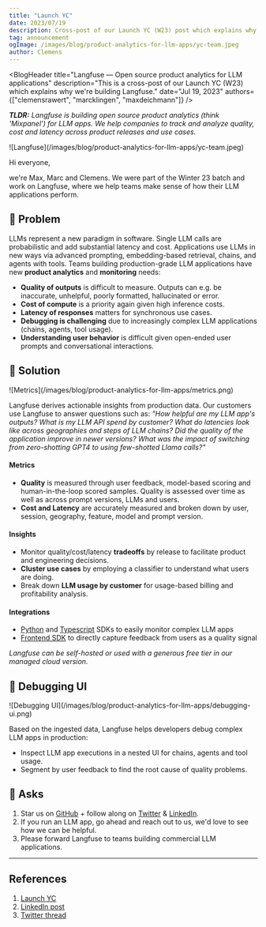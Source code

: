 ```yaml
---
title: "Launch YC"
date: 2023/07/19
description: Cross-post of our Launch YC (W23) post which explains why we're building Langfuse.
tag: announcement
ogImage: /images/blog/product-analytics-for-llm-apps/yc-team.jpeg
author: Clemens
---
```



<BlogHeader
  title="Langfuse — Open source product analytics for LLM applications"
  description="This is a cross-post of our Launch YC (W23) which explains why we're building Langfuse."
  date="Jul 19, 2023"
  authors={["clemensrawert", "marcklingen", "maxdeichmann"]}
/>

_**TLDR:** Langfuse is building open source product analytics (think 'Mixpanel') for LLM apps. We help companies to track and analyze quality, cost and latency across product releases and use cases._

<Frame fullWidth className="mt-10 mb-5">
  ![Langfuse](/images/blog/product-analytics-for-llm-apps/yc-team.jpeg)
</Frame>

Hi everyone,

we're Max, Marc and Clemens. We were part of the Winter 23 batch and work on Langfuse, where we help teams make sense of how their LLM applications perform.

## 🤯 Problem

LLMs represent a new paradigm in software. Single LLM calls are probabilistic and add substantial latency and cost. Applications use LLMs in new ways via advanced prompting, embedding-based retrieval, chains, and agents with tools. Teams building production-grade LLM applications have new **product analytics** and **monitoring** needs:

- **Quality of outputs** is difficult to measure. Outputs can e.g. be inaccurate, unhelpful, poorly formatted, hallucinated or error.
- **Cost of compute** is a priority again given high inference costs.
- **Latency of responses** matters for synchronous use cases.
- **Debugging is challenging** due to increasingly complex LLM applications (chains, agents, tool usage).
- **Understanding user behavior** is difficult given open-ended user prompts and conversational interactions.

## 🧠 Solution

<Frame>
  ![Metrics](/images/blog/product-analytics-for-llm-apps/metrics.png)
</Frame>

Langfuse derives actionable insights from production data. Our customers use Langfuse to answer questions such as: _"How helpful are my LLM app's outputs? What is my LLM API spend by customer? What do latencies look like across geographies and steps of LLM chains? Did the quality of the application improve in newer versions? What was the impact of switching from zero-shotting GPT4 to using few-shotted Llama calls?"_

#### Metrics

- **Quality** is measured through user feedback, model-based scoring and human-in-the-loop scored samples. Quality is assessed over time as well as across prompt versions, LLMs and users.
- **Cost and Latency** are accurately measured and broken down by user, session, geography, feature, model and prompt version.

#### Insights

- Monitor quality/cost/latency **tradeoffs** by release to facilitate product and engineering decisions.
- **Cluster use cases** by employing a classifier to understand what users are doing.
- Break down **LLM usage by customer** for usage-based billing and profitability analysis.

#### Integrations

- [Python](/docs/sdk/python) and [Typescript](/docs/sdk/typescript/guide) SDKs to easily monitor complex LLM apps
- [Frontend SDK](/docs/sdk/typescript/guide) to directly capture feedback from users as a quality signal

_Langfuse can be self-hosted or used with a generous free tier in our managed cloud version._

## 🚧 Debugging UI

<Frame>
  ![Debugging UI](/images/blog/product-analytics-for-llm-apps/debugging-ui.png)
</Frame>

Based on the ingested data, Langfuse helps developers debug complex LLM apps in production:

- Inspect LLM app executions in a nested UI for chains, agents and tool usage.
- Segment by user feedback to find the root cause of quality problems.

## 🙏 Asks

1. Star us on [GitHub](https://github.com/langfuse/langfuse) + follow along on [Twitter](https://twitter.com/langfuse) & [LinkedIn](https://www.linkedin.com/company/langfuse).
2. If you run an LLM app, go ahead and reach out to us, we'd love to see how we can be helpful.
3. Please forward Langfuse to teams building commercial LLM applications.

---

## References

1. [Launch YC](https://www.ycombinator.com/launches/J2s-langfuse-open-source-product-analytics-for-llm-apps)
2. [LinkedIn post](https://www.linkedin.com/feed/update/urn:li:activity:7087446200353783808/)
3. [Twitter thread](https://twitter.com/MarcKlingen/status/1681687868534652928)


<Tweet id="1681687868534652928" />
